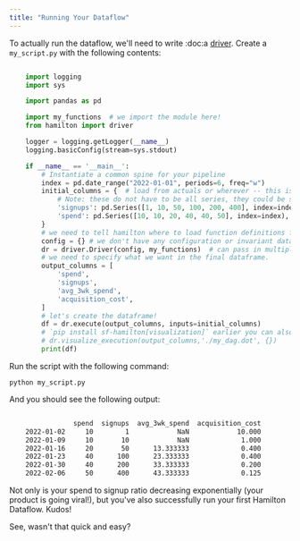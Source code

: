 ```yaml
---
title: "Running Your Dataflow"
---
```


To actually run the dataflow, we'll need to write :doc:a [driver](/overview-of-concepts/running-your-code). Create a\
``my_script.py`` with the following contents:

```python

    import logging
    import sys

    import pandas as pd

    import my_functions  # we import the module here!
    from hamilton import driver

    logger = logging.getLogger(__name__)
    logging.basicConfig(stream=sys.stdout)

    if __name__ == '__main__':
        # Instantiate a common spine for your pipeline
        index = pd.date_range("2022-01-01", periods=6, freq="w")
        initial_columns = {  # load from actuals or wherever -- this is our initial data we use as input.
            # Note: these do not have to be all series, they could be scalar inputs.
            'signups': pd.Series([1, 10, 50, 100, 200, 400], index=index),
            'spend': pd.Series([10, 10, 20, 40, 40, 50], index=index),
        }
        # we need to tell hamilton where to load function definitions from
        config = {} # we don't have any configuration or invariant data for this example.
        dr = driver.Driver(config, my_functions)  # can pass in multiple modules
        # we need to specify what we want in the final dataframe.
        output_columns = [
            'spend',
            'signups',
            'avg_3wk_spend',
            'acquisition_cost',
        ]
        # let's create the dataframe!
        df = dr.execute(output_columns, inputs=initial_columns)
        # `pip install sf-hamilton[visualization]` earlier you can also do
        # dr.visualize_execution(output_columns,'./my_dag.dot', {})
        print(df)
```

Run the script with the following command:

`python my_script.py`

And you should see the following output:

```bash

                spend  signups  avg_3wk_spend  acquisition_cost
    2022-01-02     10        1            NaN            10.000
    2022-01-09     10       10            NaN             1.000
    2022-01-16     20       50      13.333333             0.400
    2022-01-23     40      100      23.333333             0.400
    2022-01-30     40      200      33.333333             0.200
    2022-02-06     50      400      43.333333             0.125
```

Not only is your spend to signup ratio decreasing exponentially (your product is going viral!), but you've also
successfully run your first Hamilton Dataflow. Kudos!

See, wasn't that quick and easy?
